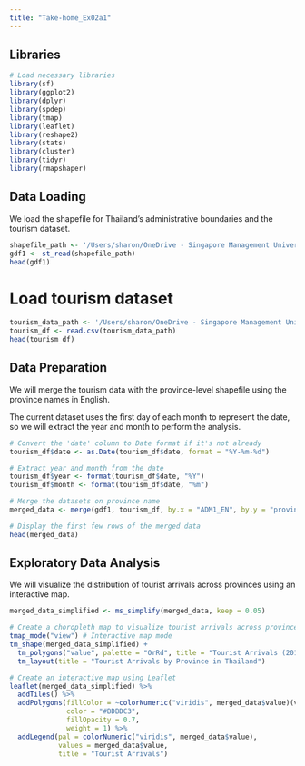 ```yaml
---
title: "Take-home_Ex02a1"
---
```


## Libraries

```r
# Load necessary libraries
library(sf)
library(ggplot2)
library(dplyr)
library(spdep)
library(tmap)
library(leaflet)
library(reshape2)
library(stats)
library(cluster)
library(tidyr)
library(rmapshaper)
```

## Data Loading

We load the shapefile for Thailand's administrative boundaries and the tourism dataset.

```r
shapefile_path <- '/Users/sharon/OneDrive - Singapore Management University/ISSS626 Data/Take_home_Ex/Take_home_Ex02/data/tha_adm_rtsd_itos_20210121_shp/tha_admbnda_adm1_rtsd_20220121.shp'
gdf1 <- st_read(shapefile_path)
head(gdf1)
```

# Load tourism dataset

```r
tourism_data_path <- '/Users/sharon/OneDrive - Singapore Management University/ISSS626 Data/Take_home_Ex/Take_home_Ex02/data/thailand_domestic_tourism_2019_2023_ver2.csv'
tourism_df <- read.csv(tourism_data_path)
head(tourism_df)
```

## Data Preparation

We will merge the tourism data with the province-level shapefile using the province names in English.

The current dataset uses the first day of each month to represent the date, so we will extract the year and month to perform the analysis.

```r
# Convert the 'date' column to Date format if it's not already
tourism_df$date <- as.Date(tourism_df$date, format = "%Y-%m-%d")

# Extract year and month from the date
tourism_df$year <- format(tourism_df$date, "%Y")
tourism_df$month <- format(tourism_df$date, "%m")

# Merge the datasets on province name
merged_data <- merge(gdf1, tourism_df, by.x = "ADM1_EN", by.y = "province_eng")

# Display the first few rows of the merged data
head(merged_data)
```

## Exploratory Data Analysis

We will visualize the distribution of tourist arrivals across provinces using an interactive map.

```r
merged_data_simplified <- ms_simplify(merged_data, keep = 0.05) 

# Create a choropleth map to visualize tourist arrivals across provinces
tmap_mode("view") # Interactive map mode
tm_shape(merged_data_simplified) +
  tm_polygons("value", palette = "OrRd", title = "Tourist Arrivals (2019-2023)") +
  tm_layout(title = "Tourist Arrivals by Province in Thailand")

# Create an interactive map using Leaflet
leaflet(merged_data_simplified) %>%
  addTiles() %>%
  addPolygons(fillColor = ~colorNumeric("viridis", merged_data$value)(value),
              color = "#BDBDC3",
              fillOpacity = 0.7,
              weight = 1) %>%
  addLegend(pal = colorNumeric("viridis", merged_data$value),
            values = merged_data$value,
            title = "Tourist Arrivals")
```
